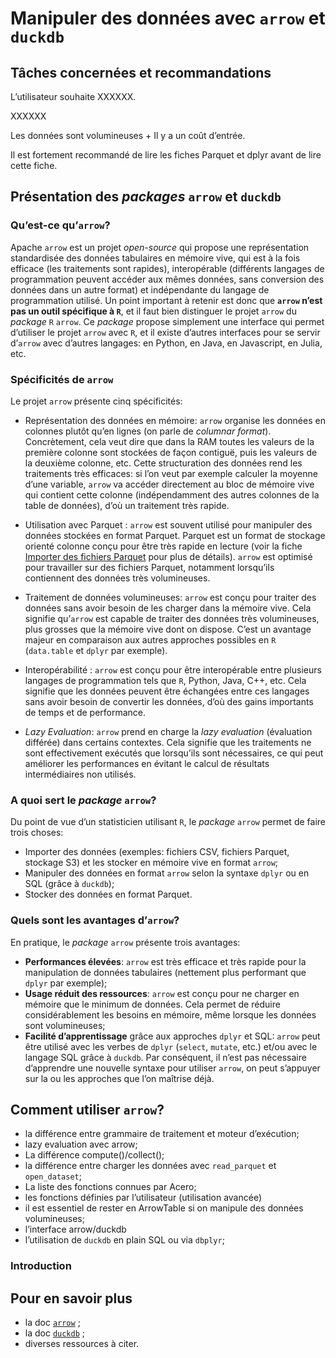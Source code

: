 # Manipuler des données avec `arrow` et `duckdb` {#arrow-duckdb}


## Tâches concernées et recommandations

L'utilisateur souhaite XXXXXX.

::: {.callout-recommandation .icon}

XXXXXX
:::

::: {.callout-remarque .icon}
Les données sont volumineuses + 
Il y a un coût d'entrée.
:::

::: {.callout-conseil .icon}
Il est fortement recommandé de lire les fiches Parquet et dplyr avant de lire cette fiche.
:::


## Présentation des _packages_ `arrow` et `duckdb`

### Qu'est-ce qu'`arrow`?

Apache `arrow` est un projet _open-source_ qui propose une représentation standardisée des données tabulaires en mémoire vive, qui est à la fois efficace (les traitements sont rapides), interopérable (différents langages de programmation peuvent accéder aux mêmes données, sans conversion des données dans un autre format) et indépendante du langage de programmation utilisé. Un point important à retenir est donc que __`arrow` n'est pas un outil spécifique à `R`__, et il faut bien distinguer le projet `arrow` du _package_ `R` `arrow`. Ce _package_ propose simplement une interface qui permet d'utiliser le projet `arrow` avec `R`, et il existe d'autres interfaces pour se servir d'`arrow` avec d'autres langages: en Python, en Java, en Javascript, en Julia, etc.


### Spécificités de `arrow`

Le projet `arrow` présente cinq spécificités:

- Représentation des données en mémoire: `arrow` organise les données en colonnes plutôt qu'en lignes (on parle de _columnar format_). Concrètement, cela veut dire que dans la RAM toutes les valeurs de la première colonne sont stockées de façon contiguë, puis les valeurs de la deuxième colonne, etc. Cette structuration des données rend les traitements très efficaces: si l'on veut par exemple calculer la moyenne d'une variable, `arrow` va accéder directement au bloc de mémoire vive qui contient cette colonne (indépendamment des autres colonnes de la table de données), d'où un traitement très rapide.

- Utilisation avec Parquet : `arrow` est souvent utilisé pour manipuler des données stockées en format Parquet. Parquet est un format de stockage orienté colonne conçu pour être très rapide en lecture (voir la fiche [Importer des fichiers Parquet](#importparquet) pour plus de détails). `arrow` est optimisé pour travailler sur des fichiers Parquet, notamment lorsqu'ils contiennent des données très volumineuses.

- Traitement de données volumineuses: `arrow` est conçu pour traiter des données sans avoir besoin de les charger dans la mémoire vive. Cela signifie qu'`arrow` est capable de traiter des données très volumineuses, plus grosses que la mémoire vive dont on dispose. C'est un avantage majeur en comparaison aux autres approches possibles en `R` (`data.table` et `dplyr` par exemple).

- Interopérabilité : `arrow` est conçu pour être interopérable entre plusieurs langages de programmation tels que `R`, Python, Java, C++, etc. Cela signifie que les données peuvent être échangées entre ces langages sans avoir besoin de convertir les données, d'où des gains importants de temps et de performance.

- _Lazy Evaluation_: `arrow` prend en charge la _lazy evaluation_ (évaluation différée) dans certains contextes. Cela signifie que les traitements ne sont effectivement exécutés que lorsqu'ils sont nécessaires, ce qui peut améliorer les performances en évitant le calcul de résultats intermédiaires non utilisés.

### A quoi sert le _package_ `arrow`?

Du point de vue d'un statisticien utilisant `R`, le _package_ `arrow` permet de faire trois choses:

- Importer des données (exemples: fichiers CSV, fichiers Parquet, stockage S3) et les stocker en mémoire vive en format `arrow`;
- Manipuler des données en format `arrow` selon la syntaxe `dplyr` ou en SQL (grâce à `duckdb`);
- Stocker des données en format Parquet.


### Quels sont les avantages d'`arrow`?

En pratique, le _package_ `arrow` présente trois avantages:

- __Performances élevées__: `arrow` est très efficace et très rapide pour la manipulation de données tabulaires (nettement plus performant que `dplyr` par exemple);
- __Usage réduit des ressources__: `arrow` est conçu pour ne charger en mémoire que le minimum de données. Cela permet de réduire considérablement les besoins en mémoire, même lorsque les données sont volumineuses;
- __Facilité d'apprentissage__ grâce aux approches `dplyr` et SQL: `arrow` peut être utilisé avec les verbes de `dplyr` (`select`, `mutate`, etc.) et/ou avec le langage SQL grâce à `duckdb`. Par conséquent, il n'est pas nécessaire d'apprendre une nouvelle syntaxe pour utiliser `arrow`, on peut s'appuyer sur la ou les approches que l'on maîtrise déjà.


## Comment utiliser `arrow`?

- la différence entre grammaire de traitement et moteur d'exécution;
- lazy evaluation avec arrow;
- La différence compute()/collect();
- la différence entre charger les données avec `read_parquet` et `open_dataset`;
- La liste des fonctions connues par Acero;
- les fonctions définies par l'utilisateur (utilisation avancée)
- il est essentiel de rester en ArrowTable si on manipule des données volumineuses;
- l'interface arrow/duckdb
- l'utilisation de `duckdb` en plain SQL ou via `dbplyr`;



### Introduction

## Pour en savoir plus {#RessourcesArrow}

- la doc [`arrow`](xxx) ;
- la doc [`duckdb`](xxx) ;
- diverses ressources à citer.


